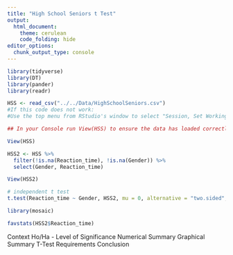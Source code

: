 ```yaml
---
title: "High School Seniors t Test"
output: 
  html_document:
    theme: cerulean
    code_folding: hide
editor_options: 
  chunk_output_type: console
---
```


```r
library(tidyverse)
library(DT)
library(pander)
library(readr)

HSS <- read_csv("../../Data/HighSchoolSeniors.csv")
#If this code does not work: 
#Use the top menu from RStudio's window to select "Session, Set Working Directory, To Source File Location", and then play this R-chunk into your console to read the HSS data into R. 

## In your Console run View(HSS) to ensure the data has loaded correctly.

View(HSS)

HSS2 <- HSS %>%
  filter(!is.na(Reaction_time), !is.na(Gender)) %>%
  select(Gender, Reaction_time) 

View(HSS2)

# independent t test
t.test(Reaction_time ~ Gender, HSS2, mu = 0, alternative = "two.sided", conf.level = 0.95)
```

```r
library(mosaic)

favstats(HSS2$Reaction_time)
```


<!-- Instructions

1. Use the HSS dataset in R to come up with a question that can be answered with a t Test. 

Here is a link to the survey given to the students that participated in the study:
https://ww2.amstat.org/censusatschool/pdfs/C@SQuestionnaire.pdf
(Use the link to learn about what each column of data in the data set represents.)

2. Establish why your question is interesting and rephrase the question using a statistical "null" and "alternative" hypothesis. (Hint, see the "Math 325 Notebook -> R Help -> R-Markdown Hints" page of your textbook for instructions on how to write mathematical hypotheses.)

3. Clearly answer your question using statistics. Be sure to compute a p-value and provide supporting numerical and graphical summaries. If your conclusions don't have numbers in them, they likely are not detailed enough to be meaningful conclusions.

Note: you can create "groups" from the data in many ways. For example, suppose you wanted to create a variable that grouped people according to whether they thought recycling was more important than conserving water. You could do this by:

```r
HSS <- HSS %>%
  mutate(recycling_than_water = ifelse(Importance_recycling_rubbish >	Importance_conserving_water, "Recycling More Important", "Water Conservation More Important"))
```

4. Include Q-Q Plots checking the normality of the data and discuss if the requirements of the test are satisfied for your data or not. Note that Q-Q Plots are not graphics, they are diagnostic plots diagnosing the normality of the data.


-->


Context
Ho/Ha - Level of Significance
Numerical Summary
Graphical Summary
T-Test
Requirements
Conclusion









